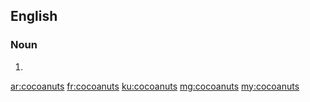 ==English==

===Noun===
{{head|en|noun plural form}}

# {{plural of|cocoanut|lang=en}}

[[ar:cocoanuts]]
[[fr:cocoanuts]]
[[ku:cocoanuts]]
[[mg:cocoanuts]]
[[my:cocoanuts]]
